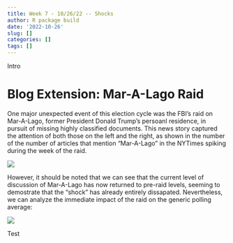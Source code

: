 ```yaml
---
title: Week 7 - 10/26/22 -- Shocks
author: R package build
date: '2022-10-26'
slug: []
categories: []
tags: []
---
```


Intro

# Blog Extension: Mar-A-Lago Raid

One major unexpected event of this election cycle was the FBI's raid on Mar-A-Lago, former President Donald Trump's persoanl residence, in pursuit of missing highly classified documents. This news story captured the attention of both those on the left and the right, as shown in the number of the number of articles that mention "Mar-A-Lago" in the NYTimes spiking during the week of the raid.

![](nyt_mal.png)

However, it should be noted that we can see that the current level of discussion of Mar-A-Lago has now returned to pre-raid levels, seeming to demostrate that the "shock" has already entirely dissapated. Nevertheless, we can analyze the immediate impact of the raid on the generic polling average:

![](generic_bal_mal.png)

Test